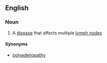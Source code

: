 ==English==

===Noun===
{{en-noun|polyadenoses}}

# {{context|medicine}} A [[disease]] that affects multiple [[lymph node]]s

====Synonyms====
* [[polyadenopathy]]